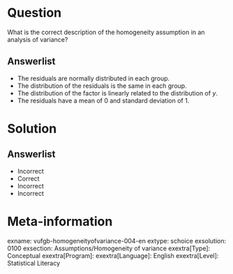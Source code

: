 Question
========
  
What is the correct description of the homogeneity assumption in an analysis of variance?

Answerlist
----------
* The residuals are normally distributed in each group.
* The distribution of the residuals is the same in each group.
* The distribution of the factor is linearly related to the distribution of *y*.
* The residuals have a mean of 0 and standard deviation of 1.

Solution
========

Answerlist
----------
* Incorrect
* Correct
* Incorrect
* Incorrect

Meta-information
================
exname: vufgb-homogeneityofvariance-004-en
extype: schoice
exsolution: 0100
exsection: Assumptions/Homogeneity of variance
exextra[Type]: Conceptual
exextra[Program]: 
exextra[Language]: English
exextra[Level]: Statistical Literacy
